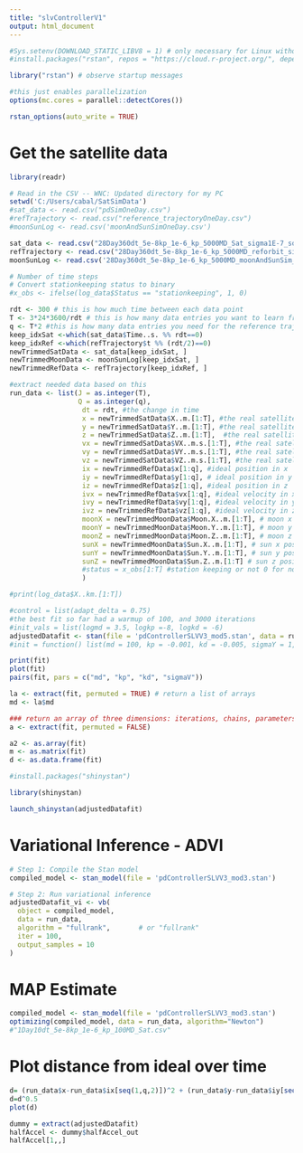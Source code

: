 ---
title: "slvControllerV1"
output: html_document
---

```{r}
#Sys.setenv(DOWNLOAD_STATIC_LIBV8 = 1) # only necessary for Linux without the nodejs library / headers
#install.packages("rstan", repos = "https://cloud.r-project.org/", dependencies = TRUE)
```


```{r}
library("rstan") # observe startup messages
```
```{r}
#this just enables parallelization
options(mc.cores = parallel::detectCores())
```

```{r}
rstan_options(auto_write = TRUE)
```


# Get the satellite data
```{r}
library(readr)
```

```{r}
# Read in the CSV -- WNC: Updated directory for my PC
setwd('C:/Users/cabal/SatSimData')
#sat_data <- read.csv("pdSimOneDay.csv")
#refTrajectory <- read.csv("reference_trajectoryOneDay.csv")
#moonSunLog <- read.csv('moonAndSunSimOneDay.csv')

sat_data <- read.csv("28Day360dt_5e-8kp_1e-6_kp_5000MD_Sat_sigma1E-7_sqrtdt.csv")
refTrajectory <- read.csv("28Day360dt_5e-8kp_1e-6_kp_5000MD_reforbit_sigma1E-7_sqrtdt.csv")
moonSunLog <- read.csv('28Day360dt_5e-8kp_1e-6_kp_5000MD_moonAndSunSim_sigma1E-7_sqrtdt.csv')

# Number of time steps
# Convert stationkeeping status to binary
#x_obs <- ifelse(log_data$Status == "stationkeeping", 1, 0)
```

```{r}
rdt <- 300 # this is how much time between each data point
T <- 3*24*3600/rdt # this is how many data entries you want to learn from
q <- T*2 #this is how many data entries you need for the reference trajectory
keep_idxSat <-which(sat_data$Time..s. %% rdt==0)
keep_idxRef <-which(refTrajectory$t %% (rdt/2)==0)
newTrimmedSatData <- sat_data[keep_idxSat, ]
newTrimmedMoonData <- moonSunLog[keep_idxSat, ]
newTrimmedRefData <- refTrajectory[keep_idxRef, ]
```


```{r}
#extract needed data based on this
run_data <- list(J = as.integer(T),
                 Q = as.integer(q),
                  dt = rdt, #the change in time
                  x = newTrimmedSatData$X..m.[1:T], #the real satellite position in x
                  y = newTrimmedSatData$Y..m.[1:T], #the real satellite position in y
                  z = newTrimmedSatData$Z..m.[1:T],  #the real satellite position in z
                  vx = newTrimmedSatData$VX..m.s.[1:T], #the real satellite velocity x
                  vy = newTrimmedSatData$VY..m.s.[1:T], #the real satellite velocity y
                  vz = newTrimmedSatData$VZ..m.s.[1:T], #the real satellite velocity z
                  ix = newTrimmedRefData$x[1:q], #ideal position in x
                  iy = newTrimmedRefData$y[1:q], # ideal position in y
                  iz = newTrimmedRefData$z[1:q], #ideal position in z
                  ivx = newTrimmedRefData$vx[1:q], #ideal velocity in x
                  ivy = newTrimmedRefData$vy[1:q], #ideal velocity in y
                  ivz = newTrimmedRefData$vz[1:q], #ideal velocity in z
                  moonX = newTrimmedMoonData$Moon.X..m.[1:T], # moon x position 
                  moonY = newTrimmedMoonData$Moon.Y..m.[1:T], # moon y position 
                  moonZ = newTrimmedMoonData$Moon.Z..m.[1:T], # moon z position 
                  sunX = newTrimmedMoonData$Sun.X..m.[1:T], # sun x position 
                  sunY = newTrimmedMoonData$Sun.Y..m.[1:T], # sun y position 
                  sunZ = newTrimmedMoonData$Sun.Z..m.[1:T] # sun z position 
                  #status = x_obs[1:T] #station keeping or not 0 for not 1 for is
                  )
```

```{r}
#print(log_data$X..km.[1:T])
```


```{r}
#control = list(adapt_delta = 0.75)
#the best fit so far had a warmup of 100, and 3000 iterations
#init_vals = list(logmd = 3.5, logkp =-8, logkd = -6)
adjustedDatafit <- stan(file = 'pdControllerSLVV3_mod5.stan', data = run_data, warmup = 100, iter = 4000, control = list(adapt_delta = 0.9), chains=2) #adaptdelta=0.9 gave good convergence but many divergences
#init = function() list(md = 100, kp = -0.001, kd = -0.005, sigmaY = 1, sigmaV = 1)
```

```{r}
print(fit)
plot(fit)
pairs(fit, pars = c("md", "kp", "kd", "sigmaV"))

la <- extract(fit, permuted = TRUE) # return a list of arrays 
md <- la$md 

### return an array of three dimensions: iterations, chains, parameters 
a <- extract(fit, permuted = FALSE) 

a2 <- as.array(fit)
m <- as.matrix(fit)
d <- as.data.frame(fit)
```

```{r}
#install.packages("shinystan")
```

```{r}
library(shinystan)
```

```{r}
launch_shinystan(adjustedDatafit)
```



# Variational Inference - ADVI

```{r}
# Step 1: Compile the Stan model
compiled_model <- stan_model(file = 'pdControllerSLVV3_mod3.stan')

# Step 2: Run variational inference
adjustedDatafit_vi <- vb(
  object = compiled_model,
  data = run_data,
  algorithm = "fullrank",       # or "fullrank"
  iter = 100,
  output_samples = 10
)

```

# MAP Estimate
```{r}
compiled_model <- stan_model(file = 'pdControllerSLVV3_mod3.stan')
optimizing(compiled_model, data = run_data, algorithm="Newton")
#"1Day10dt_5e-8kp_1e-6_kp_100MD_Sat.csv"
```

# Plot distance from ideal over time
```{r}
d= (run_data$x-run_data$ix[seq(1,q,2)])^2 + (run_data$y-run_data$iy[seq(1,q,2)]) +(run_data$z-run_data$iz[seq(1,q,2)])^2
d=d^0.5
plot(d)
```

```{r}
dummy = extract(adjustedDatafit)
halfAccel <- dummy$halfAccel_out
halfAccel[1,,]
```

